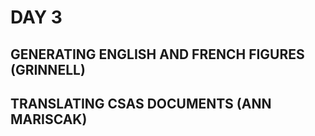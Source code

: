 # DAY 3

## GENERATING ENGLISH AND FRENCH FIGURES (GRINNELL)

## TRANSLATING CSAS DOCUMENTS (ANN MARISCAK)